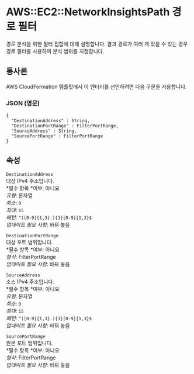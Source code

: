 # AWS::EC2::NetworkInsightsPath 경로 필터

경로 분석을 위한 필터 집합에 대해 설명합니다. 결과 경로가 여러 개 있을 수 있는 경우 경로 필터를 사용하여 분석 범위를 지정합니다.

## 통사론

AWS CloudFormation 템플릿에서 이 엔터티를 선언하려면 다음 구문을 사용합니다.

### JSON (영문)

```
{
  "DestinationAddress" : String,
  "DestinationPortRange" : FilterPortRange,
  "SourceAddress" : String,
  "SourcePortRange" : FilterPortRange
}
```

## 속성

`DestinationAddress`  
대상 IPv4 주소입니다.  
*필수 항목 *여부: 아니요  
_유형_: 문자열  
_최소_: `0`  
_최대_: `15`  
_패턴_: `^([0-9]{1,3}.){3}[0-9]{1,3}$`  
_업데이트 필요 사항_: 바꿔 놓음

`DestinationPortRange`  
대상 포트 범위입니다.  
*필수 항목 *여부: 아니요  
_형식_: FilterPortRange  
_업데이트 필요 사항_: 바꿔 놓음

`SourceAddress`  
소스 IPv4 주소입니다.  
*필수 항목 *여부: 아니요  
_유형_: 문자열  
_최소_: `0`  
_최대_: `15`  
_패턴_: `^([0-9]{1,3}.){3}[0-9]{1,3}$`  
_업데이트 필요 사항_: 바꿔 놓음

`SourcePortRange`  
원본 포트 범위입니다.  
*필수 항목 *여부: 아니요  
_형식_: FilterPortRange  
_업데이트 필요 사항_: 바꿔 놓음
